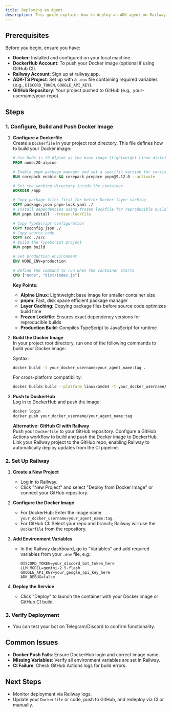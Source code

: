 ```yaml
---
title: Deploying an Agent
description: This guide explains how to deploy an ADK agent on Railway using a Docker image hosted on DockerHub or via GitHub CI.
---
```


## Prerequisites

Before you begin, ensure you have:

- **Docker**: Installed and configured on your local machine.
- **DockerHub Account**: To push your Docker image (optional if using GitHub CI).
- **Railway Account**: Sign up at railway.app.
- **ADK-TS Project**: Set up with a `.env` file containing required variables (e.g., `DISCORD_TOKEN`, `GOOGLE_API_KEY`).
- **GitHub Repository**: Your project pushed to GitHub (e.g., your-username/your-repo).

## Steps

### 1. Configure, Build and Push Docker Image

1. **Configure a Dockerfile**\
   Create a `Dockerfile` in your project root directory. This file defines how to build your Docker image:

   ```dockerfile
   # Use Node.js 20 Alpine as the base image (lightweight Linux distribution)
   FROM node:20-alpine

   # Enable pnpm package manager and set a specific version for consistency
   RUN corepack enable && corepack prepare pnpm@9.12.0 --activate

   # Set the working directory inside the container
   WORKDIR /app

   # Copy package files first for better Docker layer caching
   COPY package.json pnpm-lock.yaml ./
   # Install dependencies using frozen lockfile for reproducible builds
   RUN pnpm install --frozen-lockfile

   # Copy TypeScript configuration
   COPY tsconfig.json ./
   # Copy source code
   COPY src ./src
   # Build the TypeScript project
   RUN pnpm build

   # Set production environment
   ENV NODE_ENV=production

   # Define the command to run when the container starts
   CMD ["node", "dist/index.js"]
   ```

   **Key Points:**
   - **Alpine Linux**: Lightweight base image for smaller container size
   - **pnpm**: Fast, disk space efficient package manager
   - **Layer Caching**: Copying package files before source code optimizes build time
   - **Frozen Lockfile**: Ensures exact dependency versions for reproducible builds
   - **Production Build**: Compiles TypeScript to JavaScript for runtime

2. **Build the Docker Image**\
   In your project root directory, run one of the following commands to build your Docker image:

   Syntax:
   ```bash
   docker build -t your_docker_username/your_agent_name:tag .
   ```

   For cross-platform compatibility:

   ```bash
   docker buildx build --platform linux/amd64 -t your_docker_username/your_agent_name:tag .
   ```

3. **Push to DockerHub**\
   Log in to DockerHub and push the image:

   ```bash
   docker login
   docker push your_docker_username/your_agent_name:tag
   ```

   **Alternative: GitHub CI with Railway**\
   Push your `Dockerfile` to your GitHub repository. Configure a GitHub Actions workflow to build and push the Docker image to DockerHub. Link your Railway project to the GitHub repo, enabling Railway to automatically deploy updates from the CI pipeline.

### 2. Set Up Railway

1. **Create a New Project**

   - Log in to Railway.
   - Click "New Project" and select "Deploy from Docker Image" or connect your GitHub repository.

2. **Configure the Docker Image**

   - For DockerHub: Enter the image name `your_docker_username/your_agent_name:tag`.
   - For GitHub CI: Select your repo and branch; Railway will use the `Dockerfile` from the repository.

3. **Add Environment Variables**

   - In the Railway dashboard, go to "Variables" and add required variables from your `.env` file, e.g.:

     ```
     DISCORD_TOKEN=your_discord_bot_token_here
     LLM_MODEL=gemini-2.5-flash
     GOOGLE_API_KEY=your_google_api_key_here
     ADK_DEBUG=false
     ```

4. **Deploy the Service**

   - Click "Deploy" to launch the container with your Docker image or GitHub CI build.

### 3. Verify Deployment
- You can test your bot on Telegram/Discord to confirm functionality.

## Common Issues

- **Docker Push Fails**: Ensure DockerHub login and correct image name.
- **Missing Variables**: Verify all environment variables are set in Railway.
- **CI Failure**: Check GitHub Actions logs for build errors.

## Next Steps

- Monitor deployment via Railway logs.
- Update your `Dockerfile` or code, push to GitHub, and redeploy via CI or manually.